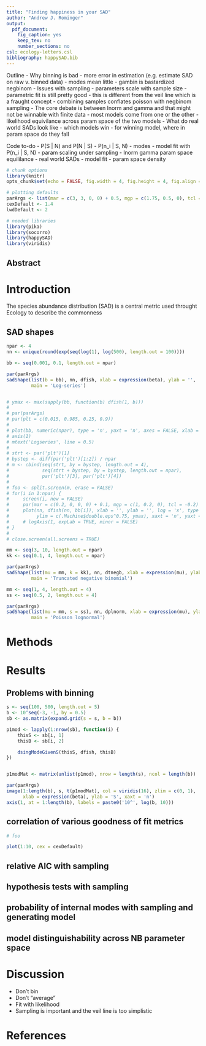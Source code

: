 ```yaml
---
title: "Finding happiness in your SAD"
author: "Andrew J. Rominger"
output:
  pdf_document:
    fig_caption: yes
    keep_tex: no
    number_sections: no
csl: ecology-letters.csl
bibliography: happySAD.bib
---
```


Outline
- Why binning is bad
    - more error in estimation (e.g. estimate SAD on raw v. binned data)
    - modes mean little
    - gambin is bastardized negbinom
- Issues with sampling
    - parameters scale with sample size
    - parametric fit is still pretty good
    - this is different from the veil line which is a fraught concept
    - combining samples conflates poisson with negbinom sampling
- The core debate is between lnorm and gamma and that might not be winnable with finite data
    - most models come from one or the other
    - likelihood equivilance across param space of the two models
- What do real world SADs look like
    - which models win
    - for winning model, where in param space do they fall


Code to-do
- P(S | N) and P(N | S)
- P(n_i | S, N)
- modes
- model fit with P(n_i | S, N)
- param scaling under sampling
- lnorm gamma param space equililance
- real world SADs 
    - model fit
    - param space density


```r
# chunk options
library(knitr)
opts_chunk$set(echo = FALSE, fig.width = 4, fig.height = 4, fig.align = 'center', cache = TRUE)

# plotting defaults
parArgs <- list(mar = c(3, 3, 0, 0) + 0.5, mgp = c(1.75, 0.5, 0), tcl = -0.25)
cexDefault <- 1.4
lwdDefault <- 2

# needed libraries
library(pika)
library(socorro)
library(happySAD)
library(viridis)
```


## Abstract

# Introduction

The species abundance distribution (SAD) is a central metric used throught Ecology to describe the commonness 

## SAD shapes

```r
npar <- 4
nn <- unique(round(exp(seq(log(1), log(500), length.out = 100))))
```


```r
bb <- seq(0.001, 0.1, length.out = npar)

par(parArgs)
sadShape(list(b = bb), nn, dfish, xlab = expression(beta), ylab = '',
         main = 'Log-series')


# ymax <- max(sapply(bb, function(b) dfish(1, b)))
# 
# par(parArgs)
# par(plt = c(0.015, 0.985, 0.25, 0.9))
# 
# plot(bb, numeric(npar), type = 'n', yaxt = 'n', axes = FALSE, xlab = expression(beta))
# axis(1)
# mtext('Logseries', line = 0.5)
# 
# strt <- par('plt')[1]
# bystep <- diff(par('plt')[1:2]) / npar
# m <- cbind(seq(strt, by = bystep, length.out = 4), 
#            seq(strt + bystep, by = bystep, length.out = npar), 
#            par('plt')[3], par('plt')[4])
# 
# foo <- split.screen(m, erase = FALSE)
# for(i in 1:npar) {
#     screen(i, new = FALSE)
#     par(mar = c(0.2, 0, 0, 0) + 0.1, mgp = c(1, 0.2, 0), tcl = -0.2)
#     plot(nn, dfish(nn, bb[i]), xlab = '', ylab = '', log = 'x', type = 'l', lwd = 2, 
#          ylim = c(.Machine$double.eps^0.75, ymax), xaxt = 'n', yaxt = 'n')
#     # logAxis(1, expLab = TRUE, minor = FALSE)
# }
# 
# close.screen(all.screens = TRUE)
```


```r
mm <- seq(3, 10, length.out = npar)
kk <- seq(0.1, 4, length.out = npar)

par(parArgs)
sadShape(list(mu = mm, k = kk), nn, dtnegb, xlab = expression(mu), ylab = expression(k), 
         main = 'Truncated negative binomial')
```

```r
mm <- seq(1, 4, length.out = 4)
ss <- seq(0.5, 2, length.out = 4)

par(parArgs)
sadShape(list(mu = mm, s = ss), nn, dplnorm, xlab = expression(mu), ylab = expression(sigma), 
         main = 'Poisson lognormal')
```

# Methods


# Results

## Problems with binning

```r
s <- seq(100, 500, length.out = 5)
b <- 10^seq(-3, -1, by = 0.5)
sb <- as.matrix(expand.grid(s = s, b = b))

p1mod <- lapply(1:nrow(sb), function(i) {
    thisS <- sb[i, 1]
    thisB <- sb[i, 2]

    dsingModeGivenS(thisS, dfish, thisB)
})


p1modMat <- matrix(unlist(p1mod), nrow = length(s), ncol = length(b))

par(parArgs)
image(1:length(b), s, t(p1modMat), col = viridis(16), zlim = c(0, 1),
      xlab = expression(beta), ylab = 'S', xaxt = 'n')
axis(1, at = 1:length(b), labels = paste0('10^', log(b, 10)))
```

## correlation of various goodness of fit metrics

```r
# foo
```

```r
plot(1:10, cex = cexDefault)
```

## relative AIC with sampling
## hypothesis tests with sampling
## probability of internal modes with sampling and generating model


## model distinguishability across NB parameter space

# Discussion

- Don't bin
- Don't "average"
- Fit with likelihood
- Sampling is important and the veil line is too simplistic


# References




